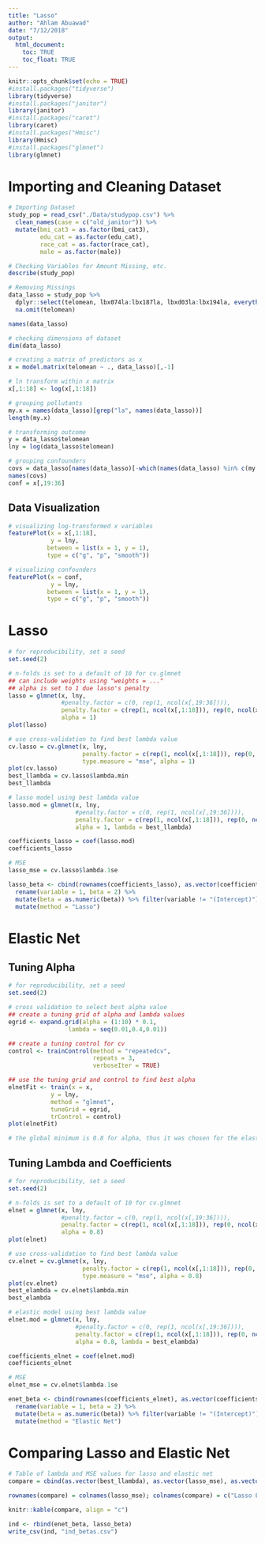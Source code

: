 ```yaml
---
title: "Lasso"
author: "Ahlam Abuawad"
date: "7/12/2018"
output: 
  html_document:
    toc: TRUE
    toc_float: TRUE
---
```


```r
knitr::opts_chunk$set(echo = TRUE)
#install.packages("tidyverse")
library(tidyverse)
#install.packages("janitor")
library(janitor)
#install.packages("caret")
library(caret)
#install.packages("Hmisc")
library(Hmisc)
#install.packages("glmnet")
library(glmnet)
```

# Importing and Cleaning Dataset

```r
# Importing Dataset
study_pop = read_csv("./Data/studypop.csv") %>% 
  clean_names(case = c("old_janitor")) %>% 
  mutate(bmi_cat3 = as.factor(bmi_cat3),
         edu_cat = as.factor(edu_cat),
         race_cat = as.factor(race_cat),
         male = as.factor(male)) 

# Checking Variables for Amount Missing, etc.
describe(study_pop)

# Removing Missings
data_lasso = study_pop %>% 
  dplyr::select(telomean, lbx074la:lbx187la, lbxd03la:lbx194la, everything(), -seqn) %>% 
  na.omit(telomean)

names(data_lasso)

# checking dimensions of dataset
dim(data_lasso)

# creating a matrix of predictors as x
x = model.matrix(telomean ~ ., data_lasso)[,-1]

# ln transform within x matrix
x[,1:18] <- log(x[,1:18])

# grouping pollutants
my.x = names(data_lasso)[grep("la", names(data_lasso))]
length(my.x)

# transforming outcome
y = data_lasso$telomean
lny = log(data_lasso$telomean)

# grouping confounders
covs = data_lasso[names(data_lasso)[-which(names(data_lasso) %in% c(my.x, "telomean", "seqn"))]]
names(covs)
conf = x[,19:36]
```

## Data Visualization

```r
# visualizing log-transformed x variables
featurePlot(x = x[,1:18],
            y = lny,
           between = list(x = 1, y = 1), 
           type = c("g", "p", "smooth"))

# visualizing confounders
featurePlot(x = conf,
            y = lny,
           between = list(x = 1, y = 1), 
           type = c("g", "p", "smooth"))
```

# Lasso

```r
# for reproducibility, set a seed
set.seed(2)

# n-folds is set to a default of 10 for cv.glmnet
## can include weights using "weights = ..."
## alpha is set to 1 due lasso's penalty
lasso = glmnet(x, lny, 
               #penalty.factor = c(0, rep(1, ncol(x[,19:36]))), 
               penalty.factor = c(rep(1, ncol(x[,1:18])), rep(0, ncol(x[,19:36]))),
               alpha = 1)
plot(lasso)

# use cross-validation to find best lambda value
cv.lasso = cv.glmnet(x, lny, 
                     penalty.factor = c(rep(1, ncol(x[,1:18])), rep(0, ncol(x[,19:36]))),
                     type.measure = "mse", alpha = 1)
plot(cv.lasso)
best_llambda = cv.lasso$lambda.min
best_llambda

# lasso model using best lambda value
lasso.mod = glmnet(x, lny, 
                   #penalty.factor = c(0, rep(1, ncol(x[,19:36]))), 
                   penalty.factor = c(rep(1, ncol(x[,1:18])), rep(0, ncol(x[,19:36]))),
                   alpha = 1, lambda = best_llambda)

coefficients_lasso = coef(lasso.mod)
coefficients_lasso

# MSE
lasso_mse = cv.lasso$lambda.1se
```

```r
lasso_beta <- cbind(rownames(coefficients_lasso), as.vector(coefficients_lasso)) %>% as.tibble() %>% 
  rename(variable = 1, beta = 2) %>% 
  mutate(beta = as.numeric(beta)) %>% filter(variable != "(Intercept)") %>% 
  mutate(method = "Lasso")
```

# Elastic Net

## Tuning Alpha

```r
# for reproducibility, set a seed
set.seed(2)

# cross validation to select best alpha value
## create a tuning grid of alpha and lambda values
egrid <- expand.grid(alpha = (1:10) * 0.1, 
                 lambda = seq(0.01,0.4,0.01))

## create a tuning control for cv
control <- trainControl(method = "repeatedcv", 
                        repeats = 3, 
                        verboseIter = TRUE)

## use the tuning grid and control to find best alpha
elnetFit <- train(x = x, 
            y = lny,
            method = "glmnet",
            tuneGrid = egrid,
            trControl = control)
plot(elnetFit)

# the global minimum is 0.8 for alpha, thus it was chosen for the elastic net
```

## Tuning Lambda and Coefficients

```r
# for reproducibility, set a seed
set.seed(2)

# n-folds is set to a default of 10 for cv.glmnet
elnet = glmnet(x, lny, 
               #penalty.factor = c(0, rep(1, ncol(x[,19:36]))), 
               penalty.factor = c(rep(1, ncol(x[,1:18])), rep(0, ncol(x[,19:36]))),
               alpha = 0.8)
plot(elnet)

# use cross-validation to find best lambda value
cv.elnet = cv.glmnet(x, lny, 
                     penalty.factor = c(rep(1, ncol(x[,1:18])), rep(0, ncol(x[,19:36]))),,
                     type.measure = "mse", alpha = 0.8)
plot(cv.elnet)
best_elambda = cv.elnet$lambda.min
best_elambda

# elastic model using best lambda value
elnet.mod = glmnet(x, lny, 
                   #penalty.factor = c(0, rep(1, ncol(x[,19:36]))), 
                   penalty.factor = c(rep(1, ncol(x[,1:18])), rep(0, ncol(x[,19:36]))),
                   alpha = 0.8, lambda = best_elambda)

coefficients_elnet = coef(elnet.mod)
coefficients_elnet

# MSE
elnet_mse = cv.elnet$lambda.1se
```

```r
enet_beta <- cbind(rownames(coefficients_elnet), as.vector(coefficients_elnet)) %>% as.tibble() %>% 
  rename(variable = 1, beta = 2) %>% 
  mutate(beta = as.numeric(beta)) %>% filter(variable != "(Intercept)") %>% 
  mutate(method = "Elastic Net")
```

# Comparing Lasso and Elastic Net

```r
# Table of lambda and MSE values for lasso and elastic net
compare = cbind(as.vector(best_llambda), as.vector(lasso_mse), as.vector(best_elambda), as.vector(elnet_mse))

rownames(compare) = colnames(lasso_mse); colnames(compare) = c("Lasso Lambda", "Lasso MSE", "Elastic Lambda", "Elastic Net MSE")

knitr::kable(compare, align = "c")
```

```r
ind <- rbind(enet_beta, lasso_beta)
write_csv(ind, "ind_betas.csv")
```